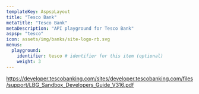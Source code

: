 ```yaml
---
templateKey: AspspLayout
title: "Tesco Bank"
metaTitle: "Tesco Bank"
metaDescription: "API playground for Tesco Bank"
aspsp: "tesco"
icon: assets/img/banks/site-logo-rb.svg
menus:
  playground: 
    identifier: tesco # identifier for this item (optional)
    weight: 3
---
```




https://developer.tescobanking.com/sites/developer.tescobanking.com/files/support/LBG_Sandbox_Developers_Guide_V316.pdf

